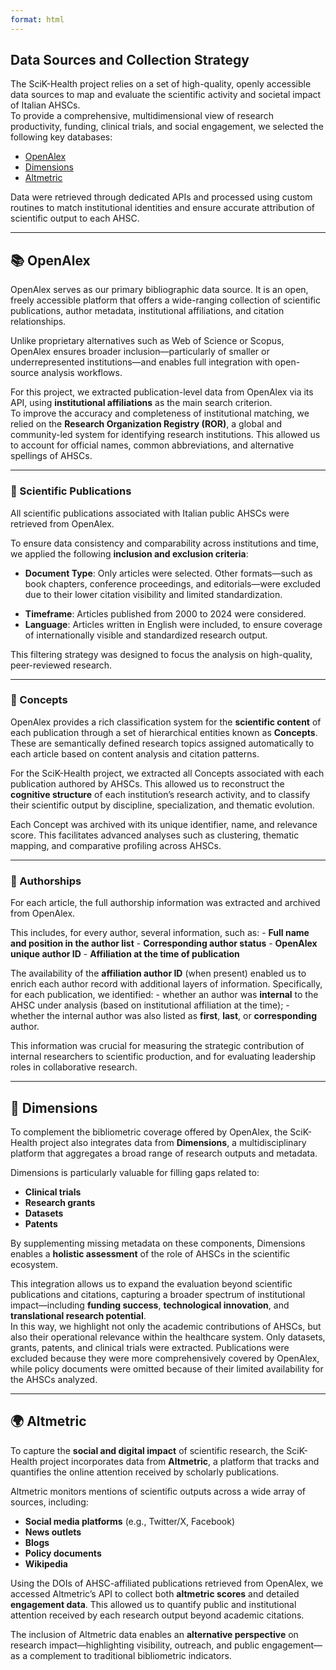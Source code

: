 ```yaml
---
format: html
---
```


## Data Sources and Collection Strategy

The SciK-Health project relies on a set of high-quality, openly accessible data sources to map and evaluate the scientific activity and societal impact of Italian AHSCs.\
To provide a comprehensive, multidimensional view of research productivity, funding, clinical trials, and social engagement, we selected the following key databases:

-   [OpenAlex](https://openalex.org)
-   [Dimensions](https://www.dimensions.ai)
-   [Altmetric](https://www.altmetric.com)

Data were retrieved through dedicated APIs and processed using custom routines to match institutional identities and ensure accurate attribution of scientific output to each AHSC.

------------------------------------------------------------------------

## 📚 OpenAlex

OpenAlex serves as our primary bibliographic data source. It is an open, freely accessible platform that offers a wide-ranging collection of scientific publications, author metadata, institutional affiliations, and citation relationships.

Unlike proprietary alternatives such as Web of Science or Scopus, OpenAlex ensures broader inclusion—particularly of smaller or underrepresented institutions—and enables full integration with open-source analysis workflows.

For this project, we extracted publication-level data from OpenAlex via its API, using **institutional affiliations** as the main search criterion.\
To improve the accuracy and completeness of institutional matching, we relied on the **Research Organization Registry (ROR)**, a global and community-led system for identifying research institutions. This allowed us to account for official names, common abbreviations, and alternative spellings of AHSCs.

------------------------------------------------------------------------

### 📄 Scientific Publications

All scientific publications associated with Italian public AHSCs were retrieved from OpenAlex.

To ensure data consistency and comparability across institutions and time, we applied the following **inclusion and exclusion criteria**:

-   **Document Type**: Only articles were selected. Other formats—such as book chapters, conference proceedings, and editorials—were excluded due to their lower citation visibility and limited standardization.

<!-- -->

-   **Timeframe**: Articles published from 2000 to 2024 were considered.\
-   **Language**: Articles written in English were included, to ensure coverage of internationally visible and standardized research output.

This filtering strategy was designed to focus the analysis on high-quality, peer-reviewed research.

------------------------------------------------------------------------

### 🧠 Concepts

OpenAlex provides a rich classification system for the **scientific content** of each publication through a set of hierarchical entities known as **Concepts**. These are semantically defined research topics assigned automatically to each article based on content analysis and citation patterns.

For the SciK-Health project, we extracted all Concepts associated with each publication authored by AHSCs. This allowed us to reconstruct the **cognitive structure** of each institution's research activity, and to classify their scientific output by discipline, specialization, and thematic evolution.

Each Concept was archived with its unique identifier, name, and relevance score. This facilitates advanced analyses such as clustering, thematic mapping, and comparative profiling across AHSCs.

------------------------------------------------------------------------

### 👤 Authorships

For each article, the full authorship information was extracted and archived from OpenAlex.

This includes, for every author, several information, such as: - **Full name and position in the author list** - **Corresponding author status** - **OpenAlex unique author ID** - **Affiliation at the time of publication**

The availability of the **affiliation author ID** (when present) enabled us to enrich each author record with additional layers of information. Specifically, for each publication, we identified: - whether an author was **internal** to the AHSC under analysis (based on institutional affiliation at the time); - whether the internal author was also listed as **first**, **last**, or **corresponding** author.

This information was crucial for measuring the strategic contribution of internal researchers to scientific production, and for evaluating leadership roles in collaborative research.

------------------------------------------------------------------------

## 🧬 Dimensions

To complement the bibliometric coverage offered by OpenAlex, the SciK-Health project also integrates data from **Dimensions**, a multidisciplinary platform that aggregates a broad range of research outputs and metadata.

Dimensions is particularly valuable for filling gaps related to:

-   **Clinical trials**
-   **Research grants**
-   **Datasets**
-   **Patents**

By supplementing missing metadata on these components, Dimensions enables a **holistic assessment** of the role of AHSCs in the scientific ecosystem.

This integration allows us to expand the evaluation beyond scientific publications and citations, capturing a broader spectrum of institutional impact—including **funding success**, **technological innovation**, and **translational research potential**.\
In this way, we highlight not only the academic contributions of AHSCs, but also their operational relevance within the healthcare system. Only datasets, grants, patents, and clinical trials were extracted. Publications were excluded because they were more comprehensively covered by OpenAlex, while policy documents were omitted because of their limited availability for the AHSCs analyzed.

------------------------------------------------------------------------

## 🌍 Altmetric

To capture the **social and digital impact** of scientific research, the SciK-Health project incorporates data from **Altmetric**, a platform that tracks and quantifies the online attention received by scholarly publications.

Altmetric monitors mentions of scientific outputs across a wide array of sources, including:

-   **Social media platforms** (e.g., Twitter/X, Facebook)
-   **News outlets**
-   **Blogs**
-   **Policy documents**
-   **Wikipedia**

Using the DOIs of AHSC-affiliated publications retrieved from OpenAlex, we accessed Altmetric’s API to collect both **altmetric scores** and detailed **engagement data**. This allowed us to quantify public and institutional attention received by each research output beyond academic citations.

The inclusion of Altmetric data enables an **alternative perspective** on research impact—highlighting visibility, outreach, and public engagement—as a complement to traditional bibliometric indicators.

